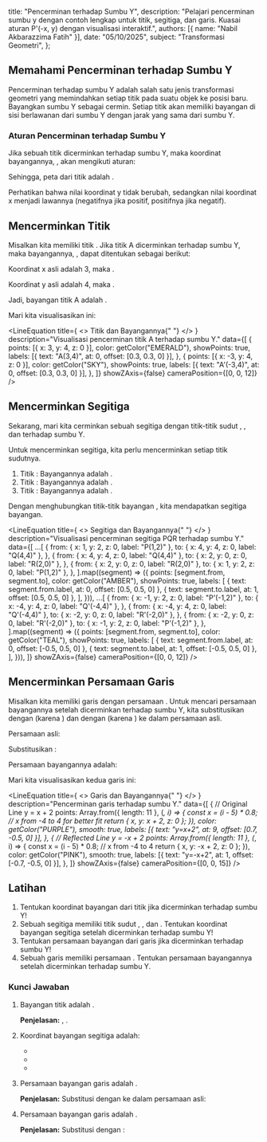 
  title: "Pencerminan terhadap Sumbu Y",
  description: "Pelajari pencerminan sumbu y dengan contoh lengkap untuk titik, segitiga, dan garis. Kuasai aturan P'(-x, y) dengan visualisasi interaktif.",
  authors: [{ name: "Nabil Akbarazzima Fatih" }],
  date: "05/10/2025",
  subject: "Transformasi Geometri",
};

## Memahami Pencerminan terhadap Sumbu Y

Pencerminan terhadap sumbu Y adalah salah satu jenis transformasi geometri yang memindahkan setiap titik pada suatu objek ke posisi baru. Bayangkan sumbu Y sebagai cermin. Setiap titik akan memiliki bayangan di sisi berlawanan dari sumbu Y dengan jarak yang sama dari sumbu Y.

### Aturan Pencerminan terhadap Sumbu Y

Jika sebuah titik <InlineMath math="P(x, y)" /> dicerminkan terhadap sumbu Y, maka koordinat bayangannya, <InlineMath math="P'(x', y')" />, akan mengikuti aturan:

<div className="flex flex-col gap-4">
  <BlockMath math="x' = -x" />
  <BlockMath math="y' = y" />
</div>

Sehingga, peta dari titik <InlineMath math="P(x, y)" /> adalah <InlineMath math="P'(-x, y)" />.

Perhatikan bahwa nilai koordinat y tidak berubah, sedangkan nilai koordinat x menjadi lawannya (negatifnya jika positif, positifnya jika negatif).

## Mencerminkan Titik

Misalkan kita memiliki titik <InlineMath math="A(3, 4)" />. Jika titik A dicerminkan terhadap sumbu Y, maka bayangannya, <InlineMath math="A'" />, dapat ditentukan sebagai berikut:

Koordinat x asli adalah 3, maka <InlineMath math="x' = -3" />.

Koordinat y asli adalah 4, maka <InlineMath math="y' = 4" />.

Jadi, bayangan titik A adalah <InlineMath math="A'(-3, 4)" />.

Mari kita visualisasikan ini:

<LineEquation
  title={
    <>
      Titik <InlineMath math="A(3,4)" /> dan Bayangannya{" "}
      <InlineMath math="A'(-3,4)" />
    </>
  }
  description="Visualisasi pencerminan titik A terhadap sumbu Y."
  data={[
    {
      points: [{ x: 3, y: 4, z: 0 }],
      color: getColor("EMERALD"),
      showPoints: true,
      labels: [{ text: "A(3,4)", at: 0, offset: [0.3, 0.3, 0] }],
    },
    {
      points: [{ x: -3, y: 4, z: 0 }],
      color: getColor("SKY"),
      showPoints: true,
      labels: [{ text: "A'(-3,4)", at: 0, offset: [0.3, 0.3, 0] }],
    },
  ]}
  showZAxis={false}
  cameraPosition={[0, 0, 12]}
/>

## Mencerminkan Segitiga

Sekarang, mari kita cerminkan sebuah segitiga <InlineMath math="PQR" /> dengan titik-titik sudut <InlineMath math="P(1, 2)" />, <InlineMath math="Q(4, 4)" />, dan <InlineMath math="R(2, 0)" /> terhadap sumbu Y.

Untuk mencerminkan segitiga, kita perlu mencerminkan setiap titik sudutnya.

1.  Titik <InlineMath math="P(1, 2)" />: Bayangannya adalah <InlineMath math="P'(-1, 2)" />.
2.  Titik <InlineMath math="Q(4, 4)" />: Bayangannya adalah <InlineMath math="Q'(-4, 4)" />.
3.  Titik <InlineMath math="R(2, 0)" />: Bayangannya adalah <InlineMath math="R'(-2, 0)" />.

Dengan menghubungkan titik-titik bayangan <InlineMath math="P'Q'R'" />, kita mendapatkan segitiga bayangan.

<LineEquation
  title={
    <>
      Segitiga <InlineMath math="PQR" /> dan Bayangannya{" "}
      <InlineMath math="P'Q'R'" />
    </>
  }
  description="Visualisasi pencerminan segitiga PQR terhadap sumbu Y."
  data={[
    ...[
      {
        from: { x: 1, y: 2, z: 0, label: "P(1,2)" },
        to: { x: 4, y: 4, z: 0, label: "Q(4,4)" },
      },
      {
        from: { x: 4, y: 4, z: 0, label: "Q(4,4)" },
        to: { x: 2, y: 0, z: 0, label: "R(2,0)" },
      },
      {
        from: { x: 2, y: 0, z: 0, label: "R(2,0)" },
        to: { x: 1, y: 2, z: 0, label: "P(1,2)" },
      },
    ].map((segment) => ({
      points: [segment.from, segment.to],
      color: getColor("AMBER"),
      showPoints: true,
      labels: [
        { text: segment.from.label, at: 0, offset: [0.5, 0.5, 0] },
        { text: segment.to.label, at: 1, offset: [0.5, 0.5, 0] },
      ],
    })),
    ...[
      {
        from: { x: -1, y: 2, z: 0, label: "P'(-1,2)" },
        to: { x: -4, y: 4, z: 0, label: "Q'(-4,4)" },
      },
      {
        from: { x: -4, y: 4, z: 0, label: "Q'(-4,4)" },
        to: { x: -2, y: 0, z: 0, label: "R'(-2,0)" },
      },
      {
        from: { x: -2, y: 0, z: 0, label: "R'(-2,0)" },
        to: { x: -1, y: 2, z: 0, label: "P'(-1,2)" },
      },
    ].map((segment) => ({
      points: [segment.from, segment.to],
      color: getColor("TEAL"),
      showPoints: true,
      labels: [
        { text: segment.from.label, at: 0, offset: [-0.5, 0.5, 0] },
        { text: segment.to.label, at: 1, offset: [-0.5, 0.5, 0] },
      ],
    })),
  ]}
  showZAxis={false}
  cameraPosition={[0, 0, 12]}
/>

## Mencerminkan Persamaan Garis

Misalkan kita memiliki garis dengan persamaan <InlineMath math="y = x + 2" />. Untuk mencari persamaan bayangannya setelah dicerminkan terhadap sumbu Y, kita substitusikan <InlineMath math="x" /> dengan <InlineMath math="-x" /> (karena <InlineMath math="x' = -x" />) dan <InlineMath math="y" /> dengan <InlineMath math="y" /> (karena <InlineMath math="y' = y" />) ke dalam persamaan asli.

Persamaan asli:

<BlockMath math="y = x + 2" />

Substitusikan <InlineMath math="x \rightarrow -x" />:

<BlockMath math="y = (-x) + 2" />

Persamaan bayangannya adalah:

<BlockMath math="y = -x + 2" />

Mari kita visualisasikan kedua garis ini:

<LineEquation
  title={
    <>
      Garis <InlineMath math="y = x + 2" /> dan Bayangannya{" "}
      <InlineMath math="y = -x + 2" />
    </>
  }
  description="Pencerminan garis terhadap sumbu Y."
  data={[
    {
      // Original Line y = x + 2
      points: Array.from({ length: 11 }, (_, i) => {
        const x = (i - 5) * 0.8; // x from -4 to 4 for better fit
        return { x, y: x + 2, z: 0 };
      }),
      color: getColor("PURPLE"),
      smooth: true,
      labels: [{ text: "y=x+2", at: 9, offset: [0.7, -0.5, 0] }],
    },
    {
      // Reflected Line y = -x + 2
      points: Array.from({ length: 11 }, (_, i) => {
        const x = (i - 5) * 0.8; // x from -4 to 4
        return { x, y: -x + 2, z: 0 };
      }),
      color: getColor("PINK"),
      smooth: true,
      labels: [{ text: "y=-x+2", at: 1, offset: [-0.7, -0.5, 0] }],
    },
  ]}
  showZAxis={false}
  cameraPosition={[0, 0, 15]}
/>

## Latihan

1.  Tentukan koordinat bayangan dari titik <InlineMath math="K(-5, 8)" /> jika dicerminkan terhadap sumbu Y!
2.  Sebuah segitiga <InlineMath math="ABC" /> memiliki titik sudut <InlineMath math="A(2, 1)" />, <InlineMath math="B(5, 3)" />, dan <InlineMath math="C(3, 6)" />. Tentukan koordinat bayangan segitiga <InlineMath math="A'B'C'" /> setelah dicerminkan terhadap sumbu Y!
3.  Tentukan persamaan bayangan dari garis <InlineMath math="3x - 2y + 6 = 0" /> jika dicerminkan terhadap sumbu Y!
4.  Sebuah garis memiliki persamaan <InlineMath math="y = -3x - 4" />. Tentukan persamaan bayangannya setelah dicerminkan terhadap sumbu Y.

### Kunci Jawaban

1.  Bayangan titik <InlineMath math="K(-5, 8)" /> adalah <InlineMath math="K'(5, 8)" />.

    **Penjelasan:** <InlineMath math="x' = -(-5) = 5" />, <InlineMath math="y' = 8" />.

2.  Koordinat bayangan segitiga <InlineMath math="A'B'C'" /> adalah:

    - <InlineMath math="A'(-2, 1)" />
    - <InlineMath math="B'(-5, 3)" />
    - <InlineMath math="C'(-3, 6)" />

3.  Persamaan bayangan garis <InlineMath math="3x - 2y + 6 = 0" /> adalah <InlineMath math="-3x - 2y + 6 = 0" />.

    **Penjelasan:** Substitusi <InlineMath math="x" /> dengan <InlineMath math="-x" /> ke dalam persamaan asli:

    <div className="flex flex-col gap-4">
      <BlockMath math="3(-x) - 2y + 6 = 0" />
      <BlockMath math="-3x - 2y + 6 = 0" />
    </div>

4.  Persamaan bayangan garis <InlineMath math="y = -3x - 4" /> adalah <InlineMath math="y = 3x - 4" />.

    **Penjelasan:** Substitusi <InlineMath math="x" /> dengan <InlineMath math="-x" />:

    <div className="flex flex-col gap-4">
      <BlockMath math="y = -3(-x) - 4" />
      <BlockMath math="y = 3x - 4" />
    </div>
